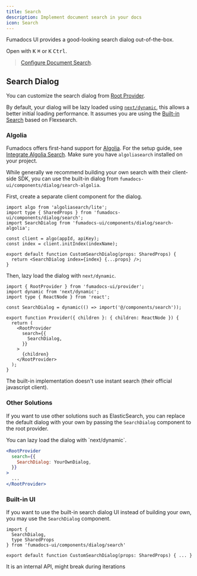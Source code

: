 ```yaml
---
title: Search
description: Implement document search in your docs
icon: Search
---
```


Fumadocs UI provides a good-looking search dialog out-of-the-box.

Open with <kbd>K</kbd> <kbd>⌘</kbd> or <kbd>K</kbd> <kbd>Ctrl</kbd>.

> [Configure Document Search](/docs/headless/search).

## Search Dialog

You can customize the search dialog from [Root Provider](/docs/ui/blocks/root-provider).

By default, your dialog will be lazy loaded using
[`next/dynamic`](https://nextjs.org/docs/app/building-your-application/optimizing/lazy-loading),
this allows a better initial loading performance.
It assumes you are using the [Built-in Search](/docs/headless/search/flexsearch) based on Flexsearch.

### Algolia

Fumadocs offers first-hand support for [Algolia](https://algolia.com). For
the setup guide, see [Integrate Algolia Search](/docs/headless/search/algolia). Make sure you have `algoliasearch` installed on your project.

While generally we recommend building your own search with their client-side
SDK, you can use the built-in dialog from
`fumadocs-ui/components/dialog/search-algolia`.

First, create a separate client component for the dialog.

```tsx title="Client Component"
import algo from 'algoliasearch/lite';
import type { SharedProps } from 'fumadocs-ui/components/dialog/search';
import SearchDialog from 'fumadocs-ui/components/dialog/search-algolia';

const client = algo(appId, apiKey);
const index = client.initIndex(indexName);

export default function CustomSearchDialog(props: SharedProps) {
  return <SearchDialog index={index} {...props} />;
}
```

Then, lazy load the dialog with `next/dynamic`.

```tsx title="Provider (Client Component)"
import { RootProvider } from 'fumadocs-ui/provider';
import dynamic from 'next/dynamic';
import type { ReactNode } from 'react';

const SearchDialog = dynamic(() => import('@/components/search'));

export function Provider({ children }: { children: ReactNode }) {
  return (
    <RootProvider
      search={{
        SearchDialog,
      }}
    >
      {children}
    </RootProvider>
  );
}
```

<Callout title="Note" className='mt-4'>

The built-in implementation doesn't use instant search (their official
javascript client).

</Callout>

### Other Solutions

If you want to use other solutions such as ElasticSearch, you can replace the
default dialog with your own by passing the `SearchDialog` component to the root
provider.

<Callout title="Tip" className="mb-4">
  You can lazy load the dialog with `next/dynamic`.
</Callout>

```jsx
<RootProvider
  search={{
    SearchDialog: YourOwnDialog,
  }}
>
  ...
</RootProvider>
```

### Built-in UI

If you want to use the built-in search dialog UI instead of building your own,
you may use the `SearchDialog` component.

```tsx
import {
  SearchDialog,
  type SharedProps
} from 'fumadocs-ui/components/dialog/search'

export default function CustomSearchDialog(props: SharedProps) { ... }
```

<Callout type='warn' title='Unstable'>It is an internal API, might break during iterations</Callout>
